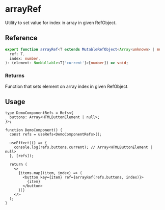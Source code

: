 
<Meta title="arrayRef/docs" />

# arrayRef

Utility to set value for index in array in given RefObject.

## Reference

```ts
export function arrayRef<T extends MutableRefObject<Array<unknown> | null>>(
  ref: T,
  index: number,
): (element: NonNullable<T['current']>[number]) => void;
```

### Returns

Function that sets element on array index in given RefObject.

## Usage

```tsx
type DemoComponentRefs = Refs<{
  buttons: Array<HTMLButtonElement | null>;
}>;

function DemoComponent() {
  const refs = useRefs<DemoComponentRefs>();

  useEffect(() => {
    console.log(refs.buttons.current); // Array<HTMLButtonElement | null>
  }, [refs]);

  return (
    <>
      {items.map((item, index) => (
        <button key={item} ref={arrayRef(refs.buttons, index)}>
          {item}
        </button>
      ))}
    </>
  );
}
```
